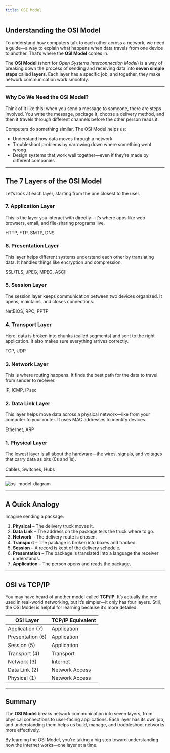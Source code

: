 ```yaml
---
title: OSI Model
---
```



## Understanding the OSI Model

To understand how computers talk to each other across a network, we need a guide—a way to explain what happens when data travels from one device to another. That’s where the **OSI Model** comes in.

The **OSI Model** (short for *Open Systems Interconnection Model*) is a way of breaking down the process of sending and receiving data into **seven simple steps** called **layers**. Each layer has a specific job, and together, they make network communication work smoothly.

---

### Why Do We Need the OSI Model?

Think of it like this: when you send a message to someone, there are steps involved. You write the message, package it, choose a delivery method, and then it travels through different channels before the other person reads it.

Computers do something similar. The OSI Model helps us:

* Understand how data moves through a network
* Troubleshoot problems by narrowing down where something went wrong
* Design systems that work well together—even if they’re made by different companies

---

## The 7 Layers of the OSI Model

Let’s look at each layer, starting from the one closest to the user.

### 7. Application Layer

This is the layer you interact with directly—it’s where apps like web browsers, email, and file-sharing programs live.

<Card title="Examples">
  HTTP, FTP, SMTP, DNS
</Card>

### 6. Presentation Layer

This layer helps different systems understand each other by translating data. It handles things like encryption and compression.

<Card title="Examples">
  SSL/TLS, JPEG, MPEG, ASCII
</Card>

### 5. Session Layer

The session layer keeps communication between two devices organized. It opens, maintains, and closes connections.

<Card title="Examples">
  NetBIOS, RPC, PPTP
</Card>

### 4. Transport Layer

Here, data is broken into chunks (called segments) and sent to the right application. It also makes sure everything arrives correctly.

<Card title="Examples">
  TCP, UDP
</Card>

### 3. Network Layer

This is where routing happens. It finds the best path for the data to travel from sender to receiver.

<Card title="Examples">
  IP, ICMP, IPsec
</Card>

### 2. Data Link Layer

This layer helps move data across a physical network—like from your computer to your router. It uses MAC addresses to identify devices.

<Card title="Examples">
  Ethernet, ARP
</Card>

### 1. Physical Layer

The lowest layer is all about the hardware—the wires, signals, and voltages that carry data as bits (0s and 1s).

<Card title="Examples">
  Cables, Switches, Hubs
</Card>

---

![osi-model-diagram](/images/models/osi-stack.webp)

---

## A Quick Analogy

Imagine sending a package:

1. **Physical** – The delivery truck moves it.
2. **Data Link** – The address on the package tells the truck where to go.
3. **Network** – The delivery route is chosen.
4. **Transport** – The package is broken into boxes and tracked.
5. **Session** – A record is kept of the delivery schedule.
6. **Presentation** – The package is translated into a language the receiver understands.
7. **Application** – The person opens and reads the package.

---

## OSI vs TCP/IP

You may have heard of another model called **TCP/IP**. It’s actually the one used in real-world networking, but it’s simpler—it only has four layers. Still, the OSI Model is helpful for learning because it’s more detailed.

| OSI Layer        | TCP/IP Equivalent |
| ---------------- | ----------------- |
| Application (7)  | Application       |
| Presentation (6) | Application       |
| Session (5)      | Application       |
| Transport (4)    | Transport         |
| Network (3)      | Internet          |
| Data Link (2)    | Network Access    |
| Physical (1)     | Network Access    |

---

## Summary

The **OSI Model** breaks network communication into seven layers, from physical connections to user-facing applications. Each layer has its own job, and understanding them helps us build, manage, and troubleshoot networks more effectively.

By learning the OSI Model, you're taking a big step toward understanding how the internet works—one layer at a time.

